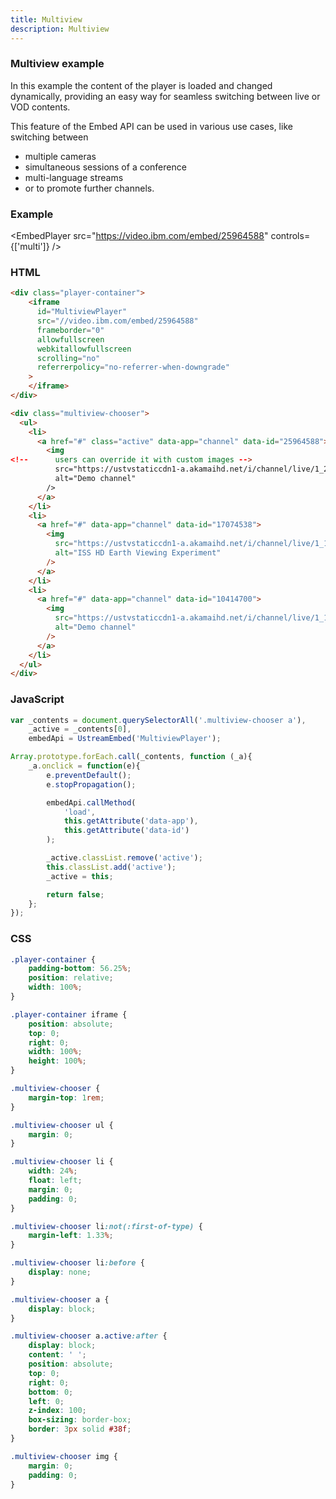 ```yaml
---
title: Multiview
description: Multiview
---
```



### Multiview example

In this example the content of the player is loaded and changed dynamically, providing an easy way for seamless switching between live or VOD contents.

This feature of the Embed API can be used in various use cases, like switching between

- multiple cameras
- simultaneous sessions of a conference
- multi-language streams
- or to promote further channels.

### Example

<EmbedPlayer
  src="https://video.ibm.com/embed/25964588"
  controls={['multi']}
/>

### HTML

```html
<div class="player-container">
    <iframe
      id="MultiviewPlayer"
      src="//video.ibm.com/embed/25964588"
      frameborder="0"
      allowfullscreen
      webkitallowfullscreen
      scrolling="no"
      referrerpolicy="no-referrer-when-downgrade"
    >
    </iframe>
</div>

<div class="multiview-chooser">
  <ul>
    <li>
      <a href="#" class="active" data-app="channel" data-id="25964588">
        <img
<!--      users can override it with custom images -->
          src="https://ustvstaticcdn1-a.akamaihd.net/i/channel/live/1_25964588,640x360,b:2020091508.jpg"
          alt="Demo channel"
        />
      </a>
    </li>
    <li>
      <a href="#" data-app="channel" data-id="17074538">
        <img
          src="https://ustvstaticcdn1-a.akamaihd.net/i/channel/live/1_17074538,640x360,b:2020091508.jpg"
          alt="ISS HD Earth Viewing Experiment"
        />
      </a>
    </li>
    <li>
      <a href="#" data-app="channel" data-id="10414700">
        <img
          src="https://ustvstaticcdn1-a.akamaihd.net/i/channel/live/1_10414700,640x360,b:2020090903.jpg"
          alt="Demo channel"
        />
      </a>
    </li>
  </ul>
</div>
```

### JavaScript

```js
var _contents = document.querySelectorAll('.multiview-chooser a'),
    _active = _contents[0],
    embedApi = UstreamEmbed('MultiviewPlayer');

Array.prototype.forEach.call(_contents, function (_a){
    _a.onclick = function(e){
        e.preventDefault();
        e.stopPropagation();

        embedApi.callMethod(
            'load',
            this.getAttribute('data-app'),
            this.getAttribute('data-id')
        );

        _active.classList.remove('active');
        this.classList.add('active');
        _active = this;

        return false;
    };
});
```

### CSS

```css
.player-container {
    padding-bottom: 56.25%;
    position: relative;
    width: 100%;
}

.player-container iframe {
    position: absolute;
    top: 0;
    right: 0;
    width: 100%;
    height: 100%;
}

.multiview-chooser {
    margin-top: 1rem;
}

.multiview-chooser ul {
    margin: 0;
}

.multiview-chooser li {
    width: 24%;
    float: left;
    margin: 0;
    padding: 0;
}

.multiview-chooser li:not(:first-of-type) {
    margin-left: 1.33%;
}

.multiview-chooser li:before {
    display: none;
}

.multiview-chooser a {
    display: block;
}

.multiview-chooser a.active:after {
    display: block;
    content: ' ';
    position: absolute;
    top: 0;
    right: 0;
    bottom: 0;
    left: 0;
    z-index: 100;
    box-sizing: border-box;
    border: 3px solid #38f;
}

.multiview-chooser img {
    margin: 0;
    padding: 0;
}
```
